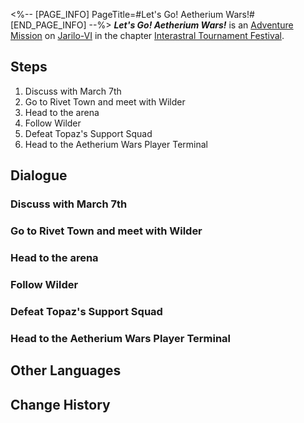 <%-- [PAGE_INFO]
PageTitle=#Let's Go! Aetherium Wars!#
[END_PAGE_INFO] --%>
{{Stub|Dialogue.}}
{{Mission Infobox
|id            = 8014101
|title         = 
|image         = <!--Mission Let's Go! Aetherium Wars!.png-->
|type          = Adventure
|event_name    = 
|chapter       = Interastral Tournament Festival
|requirements  = [[Trailblaze Continuance]] ''[[Future Market (II)]]'' completed
|summary       = Following the resolution of the Jarilo debt crisis, a game called Aetherium Wars has become a sensation in the Belobog game market.<br />Upon Wilder's recommendation, you and March 7th experienced your first Aether Spirit duel, determined to achieve the championship.
|characters    = (Warp Trotter/Trotter/Bubbles/Puffball/Ivory Menace/Chunky Chops/Turbo Trotter/Trotterlord); ???; Eric; Giovanni; March 7th; Trailblazer; Wilder
|startLocation = [[Jarilo-VI]] - [[Administrative District]]
|world         = Jarilo-VI
|area          = Administrative District
|prev          = 
|next          = Embark! Corridor of Fading Echoes!
|rewards       = Trailblaze EXP*200; Stellar Jade*40; Traveler's Guide*6; Lost Crystal*4; Credit*40,000
}}
'''''Let's Go! Aetherium Wars!''''' is an [[Adventure Mission]] on [[Jarilo-VI]] in the chapter [[Interastral Tournament Festival]].

==Steps==
# Discuss with March 7th
# Go to Rivet Town and meet with Wilder
# Head to the arena
# Follow Wilder
# Defeat Topaz's Support Squad
# Head to the Aetherium Wars Player Terminal

<!--
==Gameplay Notes==

--><!--
==Trial Character==

-->
==Dialogue==
{{Stub Dialogue}}
{{Dialogue Start}}
:{{tx}}
{{Dialogue End}}

===Discuss with March 7th===
{{Mission Description|type=adventure|location=Administrative District|update|An IPC worker named Wilder is passionately promoting a game named Aetherium Wars to you, and sent you an invitation for the Interastral Tournament Festival.<br />Will you go to experience this game in person? Chat with March 7th first.}}
{{Dialogue Start}}
:{{tx}}
{{Dialogue End}}

===Go to Rivet Town and meet with Wilder===
{{Mission Description|type=adventure|location=Rivet Town|update|An IPC worker named Wilder is passionately promoting a game named Aetherium Wars to you, and sent you an invitation for the Interastral Tournament Festival.<br />After deciding to experience this game in person, you firstly need to find this person named Wilder.}}
{{Dialogue Start}}
:{{tx}}
{{Dialogue End}}

===Head to the arena===
{{Mission Description|type=adventure|location=<!--to be added-->|update|An IPC worker named Wilder is passionately promoting a game named Aetherium Wars to you, and sent you an invitation for the Interastral Tournament Festival.<br />Wilder claims you can only play this game by heading to a specific lobby to register an account. Why don't you go and see what tricks he has up his sleeve...}}
{{Dialogue Start}}
:{{tx}}
{{Dialogue End}}

===Follow Wilder===
{{Mission Description|type=adventure|location=<!--to be added-->|update|An IPC worker named Wilder is passionately promoting a game named Aetherium Wars to you, and sent you an invitation for the Interastral Tournament Festival.<br />With Wilder leading you, you walk deeper into the arena...}}
{{Dialogue Start}}
:{{tx}}
{{Dialogue End}}

===Defeat Topaz's Support Squad===
{{Mission Description|type=adventure|location=Old Weapon Testing Ground|update|You run into IPC workers threatening Eric in the arena. This group of adults is ganging up on one child. How shameless!<br />With Giovanni's mediation, you decide to resolve the issue with a match of Aetherium Wars. Come, the hotblooded debut match!}}
{{Dialogue Start}}
:{{tx}}
{{Dialogue End}}

===Head to the Aetherium Wars Player Terminal===
{{Mission Description|type=adventure|location=Old Weapon Testing Ground|update|You receive surprise rewards after defeating the IPC workers... However, if you want to take the championship crown in the festival, you gotta first learn how to use the Aetherium Wars Player Terminal.}}
{{Dialogue Start}}
:{{tx}}
{{Dialogue End}}

==Other Languages==
{{Other Languages
|en   = Let's Go! Aetherium Wars!
|zhs  = 启程！以太战线
|zht  = 啟程！《乙太戰線》
|ja   = 開幕！エーテル戦線
|ko   = 출발! 에테르 배틀
|es   = ¡Vamos, Guerras Etéreas!
|fr   = À nous les Guerres de l'étherium&nbsp;!
|ru   = Начало! «Эфирные войны»!
|th   = ตะลุยแนวรบ Aetherium
|vi   = Khởi Hành! Cuộc Chiến Aetherium
|de   = Auf in den Ätheriumkrieg!
|id   = Ayo, Perang Aetherium!
|pt   = Vamos lá! Guerras de Aetherium!
}}

==Change History==
{{Change History|1.4}}
